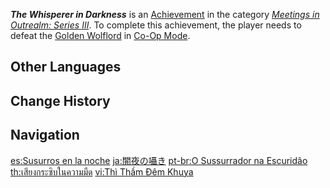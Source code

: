 {{Achievement Infobox
|id           = 86025
|order id     = 9024
|category     = Meetings in Outrealm: Series III
|description  = Defeat the [[Golden Wolflord]] in Co-Op Mode.
|requirements = 
|primogems    = 10
|tracking     = 
|topic        = Golden Wolflord;Co-Op Mode
|hidden       = 
|type         = 
}}
'''''The Whisperer in Darkness''''' is an [[Achievement]] in the category ''[[Meetings in Outrealm: Series III]]''. To complete this achievement, the player needs to defeat the [[Golden Wolflord]] in [[Co-Op Mode]].
<!--
==Gameplay Notes==

==Trivia==

==Video Guides==
{{EVT
|video1   = 
|caption1 = 
}}
-->
==Other Languages==
{{Other Languages
|en      = The Whisperer in Darkness
|zhs     = 暗夜呢喃
|zhs_rm  = Ànyè Nínán
|zht     = 暗夜呢喃
|zht_rm  = Ànyè Nínán
|zh_tl   = 
|ja      = 闇夜の囁き
|ja_rm   = Yamiyo no Sasayaki
|ja_tl   = Whispering of the Dark Night
|ko      = 깊은 밤의 으르렁 소리
|ko_rm   = Gipeun Bam-ui Eureureong Sori
|ko_tl   = Deep Night's Snarl Sound
|es      = Susurros en la noche
|es_tl   = Whispers in the Night
|fr      = Susurre dans les ténèbres
|fr_tl   = Whisper in Darkness
|ru      = Шёпот во тьме
|ru_tl   = Whisper in the Dark
|th      = เสียงกระซิบในความมืด
|th_rm   = 
|th_tl   = 
|vi      = Thì Thầm Đêm Khuya
|vi_tl   = 
|de      = Flüsterer im Dunkeln
|de_tl   = Whisperer in the Dark
|id      = Pembisik di Malam Gelap
|id_tl   = Whisperer in the Dark Night
|pt      = O Sussurrador na Escuridão
|pt_tl   = 
|tr      = Karanlıkta Fısıldayan
|tr_tl   = Whisperer in Darkness
|it      = Il sussurratore nell'oscurità
|it_tl   = 
}}

==Change History==
{{Change History|3.0}}
<!--
==References==
{{Reflist}}
-->
==Navigation==
{{Achievement Navbox}}

[[es:Susurros en la noche]]
[[ja:闇夜の囁き]]
[[pt-br:O Sussurrador na Escuridão]]
[[th:เสียงกระซิบในความมืด]]
[[vi:Thì Thầm Đêm Khuya]]
